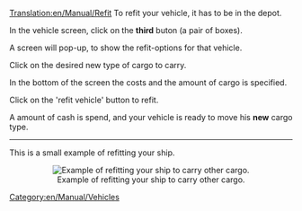 [[Translation:en/Manual/Refit]]
To refit your vehicle, it has to be in the depot.

In the vehicle screen, click on the '''third''' buton (a pair of boxes).


A screen will pop-up, to show the refit-options for that vehicle.

Click on the desired new type of cargo to carry.

In the bottom of the screen the costs and the amount of cargo is specified.


Click on the 'refit vehicle' button to refit.

A amount of cash is spend, and your vehicle is ready to move his '''new''' cargo type.

----

This is a small example of refitting your ship.
<center>[[File:en/Manual/Refit ship.png|center|frame|Example of refitting your ship to carry other cargo.]]</center>


[[Category:en/Manual/Vehicles]]